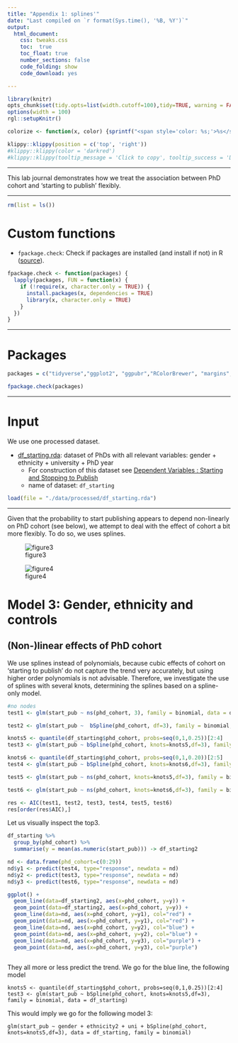 ```yaml
---
title: "Appendix 1: splines'"
date: "Last compiled on `r format(Sys.time(), '%B, %Y')`"
output: 
  html_document:
    css: tweaks.css
    toc:  true
    toc_float: true
    number_sections: false
    code_folding: show
    code_download: yes

---
```




```r

library(knitr)
opts_chunk$set(tidy.opts=list(width.cutoff=100),tidy=TRUE, warning = FALSE, message = FALSE,comment = "#>", cache=TRUE, class.source=c("test"), class.output=c("test2"), cache.lazy = FALSE)
options(width = 100)
rgl::setupKnitr()

colorize <- function(x, color) {sprintf("<span style='color: %s;'>%s</span>", color, x) }

```

```r
klippy::klippy(position = c('top', 'right'))
#klippy::klippy(color = 'darkred')
#klippy::klippy(tooltip_message = 'Click to copy', tooltip_success = 'Done')
```


----

This lab journal demonstrates how we treat the association between PhD cohort and 'starting to publish' flexibly. 
  

----

```r

rm(list = ls())

```



# Custom functions

- `fpackage.check`: Check if packages are installed (and install if not) in R ([source](https://vbaliga.github.io/verify-that-r-packages-are-installed-and-loaded/)).  


```r

fpackage.check <- function(packages) {
  lapply(packages, FUN = function(x) {
    if (!require(x, character.only = TRUE)) {
      install.packages(x, dependencies = TRUE)
      library(x, character.only = TRUE)
    }
  })
}


```


---  

# Packages

```r

packages = c("tidyverse","ggplot2", "ggpubr","RColorBrewer", "margins", "splines", "splines2", "boot", "kableExtra", "DescTools")

fpackage.check(packages)

```


--- 

# Input



We use one processed dataset.

* [df_starting.rda](https://github.com/ammulders/amatteroftime/data/processed/df_starting.rda): dataset of PhDs with all relevant variables: gender + ethnicity + university + PhD year  
    - For construction of this dataset see [Dependent Variables : Starting and Stopping to Publish](datapreparation.html)
    - name of dataset: `df_starting` 
    

```r

load(file = "./data/processed/df_starting.rda")

```


----

Given that the probability to start publishing appears to depend non-linearly on PhD cohort (see below), we attempt to deal with the effect of cohort a bit more flexibly. To do so, we uses splines. 

![figure3](./output/starting/plot3.jpg)

![figure4](./output/starting/plot4.jpg)


# Model 3: Gender, ethnicity and controls

## (Non-)linear effects of PhD cohort

We use splines instead of polynomials, because cubic effects of cohort on 'starting to publish' do not capture the trend very accurately, but using higher order polynomials is not advisable. Therefore, we investigate the use of splines with several knots, determining the splines based on a spline-only model. 

```r

#no nodes
test1 <- glm(start_pub ~ ns(phd_cohort, 3), family = binomial, data = df_starting)

test2 <- glm(start_pub ~  bSpline(phd_cohort, df=3), family = binomial, data = df_starting)

knots5 <- quantile(df_starting$phd_cohort, probs=seq(0,1,0.25))[2:4]
test3 <- glm(start_pub ~ bSpline(phd_cohort, knots=knots5,df=3), family = binomial, data = df_starting)

knots6 <- quantile(df_starting$phd_cohort, probs=seq(0,1,0.20))[2:5]
test4 <- glm(start_pub ~ bSpline(phd_cohort, knots=knots6,df=3), family = binomial, data = df_starting)

test5 <- glm(start_pub ~ ns(phd_cohort, knots=knots5,df=3), family = binomial, data = df_starting)

test6 <- glm(start_pub ~ ns(phd_cohort, knots=knots6,df=3), family = binomial, data = df_starting)

```


```r
res <- AIC(test1, test2, test3, test4, test5, test6)
res[order(res$AIC),]
```


Let us visually inspect the top3. 
```r

df_starting %>% 
  group_by(phd_cohort) %>% 
  summarise(y = mean(as.numeric(start_pub))) -> df_starting2

nd <- data.frame(phd_cohort=c(0:29))
nd$y1 <- predict(test4, type="response", newdata = nd)
nd$y2 <- predict(test3, type="response", newdata = nd)
nd$y3 <- predict(test6, type="response", newdata = nd)

ggplot() +
  geom_line(data=df_starting2, aes(x=phd_cohort, y=y)) +
  geom_point(data=df_starting2, aes(x=phd_cohort, y=y)) +
  geom_line(data=nd, aes(x=phd_cohort, y=y1), col="red") +
  geom_point(data=nd, aes(x=phd_cohort, y=y1), col="red") + 
  geom_line(data=nd, aes(x=phd_cohort, y=y2), col="blue") +
  geom_point(data=nd, aes(x=phd_cohort, y=y2), col="blue") +
  geom_line(data=nd, aes(x=phd_cohort, y=y3), col="purple") +
  geom_point(data=nd, aes(x=phd_cohort, y=y3), col="purple")
  
```

They all more or less predict the trend. We go for the blue line, the following model

```
knots5 <- quantile(df_starting$phd_cohort, probs=seq(0,1,0.25))[2:4]
test3 <- glm(start_pub ~ bSpline(phd_cohort, knots=knots5,df=3), family = binomial, data = df_starting)
```


This would imply we go for the following model 3:

```
glm(start_pub ~ gender + ethnicity2 + uni + bSpline(phd_cohort, knots=knots5,df=3), data = df_starting, family = binomial)

```

